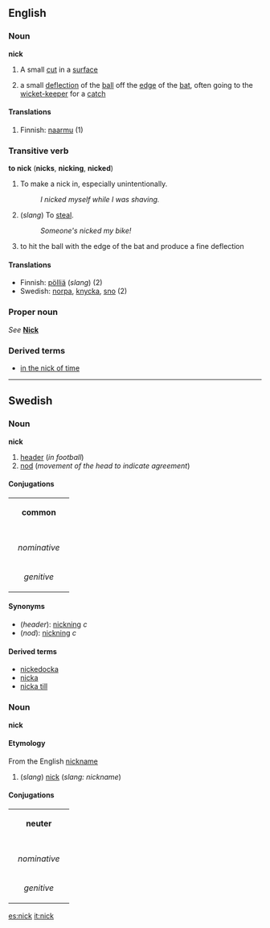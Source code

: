 ==English==
===Noun===
'''nick'''

#A small [[cut]] in a [[surface]]
#{{cricket}} a small [[deflection]] of the [[ball]] off the [[edge]] of the [[bat]], often going to the [[wicket-keeper]] for a [[catch]]

====Translations====
#Finnish: [[naarmu]] (1)

===Transitive verb===
'''to nick''' ('''nicks''', '''nicking''', '''nicked''')
#To make a nick in, especially unintentionally.
#:''I nicked myself while I was shaving.''
#(''slang'') To [[steal]].
#:''Someone's nicked my bike!''
#{{cricket}} to hit the ball with the edge of the bat and produce a fine deflection

====Translations====
*Finnish: [[pölliä]] (''slang'') (2)
*Swedish: [[norpa]], [[knycka]], [[sno]] (2)

===Proper noun===
''See'' '''[[Nick]]'''

===Derived terms===
*[[in the nick of time]]

----

==Swedish==
===Noun===
'''nick'''

#[[header]] (''in football'')
#[[nod]] (''movement of the head to indicate agreement'')

====Conjugations====
{| border=1 cellspacing=0 
| bgcolor=#FFFFF0 colspan=5 align=center | '''common''' 
|- 
|- bgcolor=#FFFFF0 align=center 
! rowspan=2 | 
| colspan=2 width=105 | ''singular'' 
| colspan=2 | ''plural'' 
|- bgcolor=#FFFFF0 align=center 
| width=105 | ''indefinite'' 
| width=105 | ''definite'' 
| width=105 | ''indefinite'' 
|  width=105 | ''definite'' 
|- align=center 
| width=105 bgcolor=#FFFFF0 | ''nominative'' 
| nick
| [[nicken]] 
| [[nickar]] 
| [[nickarna]] 
|- align=center 
| width=105 bgcolor=#FFFFF0 | ''genitive'' 
| [[nicks]] 
| [[nickens]] 
| [[nickars]] 
| [[nickarnas]]
|} 

====Synonyms====
*(''header''): [[nickning]] ''c''
*(''nod''): [[nickning]] ''c''

====Derived terms====
*[[nickedocka]]
*[[nicka]]
*[[nicka till]]

===Noun===
'''nick'''

====Etymology====
From the English [[nickname]]

#(''slang'') [[nick]] (''slang: nickname'')

====Conjugations====
{| border=1 cellspacing=0 
| bgcolor=#FFFFF0 colspan=5 align=center | '''neuter''' 
|- 
|- bgcolor=#FFFFF0 align=center 
! rowspan=2 | 
| colspan=2 width=105 | ''singular'' 
| colspan=2 | ''plural'' 
|- bgcolor=#FFFFF0 align=center 
| width=105 | ''indefinite'' 
| width=105 | ''definite'' 
| width=105 | ''indefinite'' 
|  width=105 | ''definite'' 
|- align=center 
| width=105 bgcolor=#FFFFF0 | ''nominative'' 
| nick
| [[nicket]] 
| nick
| [[nicken]] 
|- align=center 
| width=105 bgcolor=#FFFFF0 | ''genitive'' 
| [[nicks]] 
| [[nickets]] 
| [[nicks]] 
| [[nickens]]
|}

[[es:nick]]
[[it:nick]]